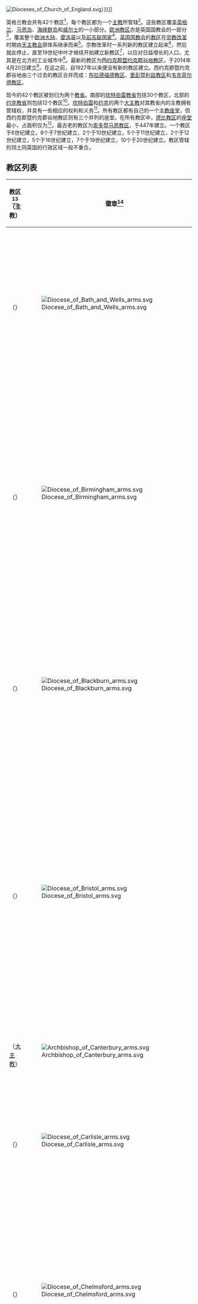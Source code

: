 [[File:Dioceses_of_Church_of_England.svg|thumb]]）}}]]

英格兰教会共有42个教区<ref name=Dioceses/>，每个教区都为一个[[主教|主教]]所管辖<ref>{{Cite book|page=266|title=Introduction to Christianity|author=Mary Jo Weaver|author2=David Brakke |edition=4|publisher=Cengage Learning|year=2008|isbn=0495097268}}</ref>。这些教区覆盖[[英格兰|英格兰]]、[[马恩岛|马恩岛]]、[[海峡群岛|海峡群岛]]和[[威尔士|威尔士]]的一小部分。[[圣公会欧洲教区|欧洲教区]]亦是英国国教会的一部分<ref name=Dioceses>{{Cite web|title=Dioceses|publisher=[[英格兰教会|英格兰教会]]|url=https://www.churchofengland.org/about-us/dioceses.aspx|accessdate=2014-08-17}}</ref>，覆盖整个[[欧洲大陆|欧洲大陆]]、[[摩洛哥|摩洛哥]]以及[[前苏联国家|前苏联国家]]<ref>{{Cite web|title=Church Locations|publisher=[[Diocese_in_Europe|Diocese in Europe]]|url=http://europe.anglican.org/where-we-are/church-locations|accessdate=2014-08-17}}</ref>。[[英国国教会|英国国教会]]的[[教区|教区]]在[[宗教改革|宗教改革]]时期由[[天主教会|天主教会]]原体系继承而来<ref>{{Cite book|page=110|title=Christianity and the Future|author=Chiang H. Ren|publisher=Thomas Nelson|year=2011|isbn=1449713807}}</ref>。宗教改革时一系列新的教区建立起来<ref>{{Cite book|page=11|title=Historical Dictionary of the Reformation and Counter-Reformation|author=Michael Mullett|publisher=Rowman & Littlefield|year=2010|isbn=0810873931}}</ref>，然后就此停止，直至19世纪中叶才继续开始建立新教区<ref>{{Cite book|page=[https://archive.org/details/englishcathedral0000corm_g3m5/page/8 8]|title=English Cathedrals|url=https://archive.org/details/englishcathedral0000corm_g3m5|author=Patrick Cormack|publisher=Harmony Books|date=1984|isbn=0517554097}}</ref>，以应对日益增长的人口，尤其是在北方的工业城市中<ref>{{Cite book|page=118|title=A Passionate Humility: Frederick Oakeley and the Oxford Movement|author=Peter Galloway|publisher=Gracewing Publishing|year=1999|isbn=0852445067}}</ref>。最新的教区为[[圣公会利兹教区|西约克郡暨约克郡谷地教区]]，于2014年4月20日建立<ref name=Transformation/>。在这之前，自1927年以来便没有新的教区建立。西约克郡暨约克郡谷地由三个过去的教区合并而成：[[圣公会布拉德福德教区|布拉德福德教区]]、[[圣公会里彭暨利兹教区|里彭暨利兹教区]]和[[圣公会韦克菲尔德教区|韦克菲尔德教区]]。

现今的42个教区被划归为两个[[教省|教省]]。南部的[[坎特伯雷教省|坎特伯雷教省]]包括30个教区，北部的[[约克教省|约克教省]]则包括12个教区<ref name=Dioceses/>。[[坎特伯雷大主教|坎特伯雷]]和[[约克大主教|约克]]的两个[[大主教|大主教]]对其教省内的主教拥有管辖权，并具有一些相应的权利和义务<ref>{{Cite book|page=281|title=Organizational Behaviour and Work: A Critical Introduction|author=Fiona M. Wilson|publisher=Oxford University Press|year=2013|isbn=0199645981}}</ref>。所有教区都有自己的一个[[主教座堂|主教座堂]]，但西约克郡暨约克郡谷地教区则有三个并列的座堂。在所有教区中，[[圣公会德比教区|德比教区]]的[[德比座堂|座堂]]最小，占面积仅为{{convert|10950|sqft|m2|lk=in|sigfig=2}}<ref>{{Cite web|title=Cathedral Time|url=http://www.chch.ox.ac.uk/cathedral/present/misc.html|publisher=Christ Church, Oxford|archiveurl=https://web.archive.org/web/20041206173809/http://www.chch.ox.ac.uk/cathedral/present/misc.html|archivedate=2004-12-06|deadurl=yes}}</ref>。最古老的教区为[[圣公会索多暨马恩教区|索多暨马恩教区]]，于447年建立。一个教区于6世纪建立，8个于7世纪建立，2个于10世纪建立，5个于11世纪建立，2个于12世纪建立，5个于16世纪建立，7个于19世纪建立，10个于20世纪建立。教区管辖的领土同英国的行政区域一般不重合。

{{clear|right}}

==教区列表==
<onlyinclude>
{| class="wikitable sortable"
|-
! scope="col" style="width:15%;"|教区<ref>{{cite web|url=http://www.crockford.org.uk/listing.asp?id=68|website=Crockfords|title=List of all Bishops|publisher=Archbishops' Council|accessdate=2014-08-18|archive-date=2005-04-19|archive-url=https://web.archive.org/web/20050419234842/http://www.crockford.org.uk/listing.asp?id=68|dead-url=no}}</ref><br />（主教）
! scope="col" style="width:5%;" class="unsortable"|徽章<ref>{{cite web|title=Diocesan Arms|url=http://www.holytrinityamblecote.org.uk/diocesan_arms.html|website=Trinity Amblecote|accessdate=2014-08-18}}</ref>
! scope="col" style="width:8%;"|教省<ref name=Dioceses/>
! scope="col" style="width:45%;" class="unsortable"|地域<ref name=Dioceses/>
!scope="col" style="width:12%;"|主教座堂<ref>{{cite web|title=List of cathedrals|url=http://www.crockford.org.uk/listing.asp?id=75|website=Crockfords|publisher=Archbishops' Council|accessdate=2014-08-18|archive-date=2005-04-20|archive-url=https://web.archive.org/web/20050420000022/http://www.crockford.org.uk/listing.asp?id=75|dead-url=no}}</ref>
!scope="col" style="width:15%;"|建立<ref>{{Cite book|page=334|title=The Parish Chest: A Study of the Records of Parochial Administration in England|author=William Edward Tate|publisher=Cambridge University Press|year=1969|isbn=0521066034}}</ref>
|-
|{{Sort|Bath and Wells|[[圣公会巴斯暨韦尔斯教区|巴斯暨韦尔斯]]}}<br />（{{le|巴斯暨韦尔斯主教|Bishop of Bath and Wells|主教}}）
|[[File:Diocese_of_Bath_and_Wells_arms.svg|center]]
|坎特伯雷
|[[萨默塞特郡|萨默塞特]]、[[北萨默塞特|北萨默塞特]]、[[巴斯和东北萨默塞特|巴斯和东北萨默塞特]]、[[多塞特郡|多塞特]]的一些教区<ref>''The Church of England Year Book'' p. 5.</ref>
|[[韦尔斯座堂|韦尔斯座堂]]<ref>{{cite web |title=Wells Cathedral |url=http://www.pastscape.org.uk/hob.aspx?hob_id=196971 |work=Pastscape – National Monument Record |publisher=English Heritage |accessdate=2011-09-04 |archive-date=2016-03-14 |archive-url=https://web.archive.org/web/20160314143136/http://www.pastscape.org.uk/hob.aspx?hob_id=196971 |dead-url=no }}</ref>
|<span style="display:none">0909</span>909年<br />（韦尔斯教区）<ref>{{Cite book|page=55|title=The Concise Oxford Dictionary of the Christian Church|editors=E. A. Livingstone, M. W. D. Sparks, R. W. Peacocke|publisher=Oxford University Press|year=2013|isbn=0199659621}}</ref>
|-
|{{Sort|Birmingham|[[圣公会伯明翰教区|伯明翰]]}}<br />（{{le|伯明翰主教|Bishop of Birmingham|主教}}）
|[[File:Diocese_of_Birmingham_arms.svg|center]]
|坎特伯雷
|[[伯明翰|伯明翰]]、{{le|山德威尔|Sandwell}}（除北部部分地区）、[[索利赫尔|索利赫尔]]（除东部部分地区）、[[沃里克郡|沃里克郡]]的部分地区、[[伍斯特郡|伍斯特郡]]的一些教区<ref>''The Church of England Year Book'' p. 9.</ref>
|[[伯明翰座堂|伯明翰座堂]]<ref>{{Cite book|page=40|title=Birmingham|author=Andy Foster|publisher=Yale University Press|year=2005|isbn=0300107315}}</ref>
|<span style="display:none">1905</span>1905年<ref>{{Cite book|page=[https://archive.org/details/localchurchgener0000jone/page/27 27]|title=The Local Church and Generational Change in Birmingham, 1945-2000|url=https://archive.org/details/localchurchgener0000jone|author=Ian Jones|publisher=Boydell & Brewer|year=2012|isbn=0861933176}}</ref>
|-
|{{Sort|Blackburn|[[圣公会布莱克本教区|布莱克本]]}}<br />（{{le|布莱克本主教|Bishop of Blackburn|主教}}）
|[[File:Diocese_of_Blackburn_arms.svg|center]]
|约克
|[[兰开夏郡|兰开夏郡]]（除东部和南部地区）、[[利物浦|利物浦]]、[[曼彻斯特|曼彻斯特]]、[[威根|威根]]的一些教区<ref>''The Church of England Year Book'' p. 12.</ref>
|[[布莱克本座堂|布莱克本座堂]]<ref>Pepin (2004), p. 38.</ref>
|<span style="display:none">1926</span>1926年11月12日<br />（由曼彻斯特教区分离）<ref>{{London Gazette |issue=33220 |date=1926-11-12 |startpage=7321 |accessdate=2012-12-24 }}</ref>
|-
|{{Sort|Bristol|[[圣公会布里斯托尔教区|布里斯托尔]]}}<br />（{{le|布里斯托尔主教|Bishop of Bristol|主教}}）
|[[File:Diocese_of_Bristol_arms.svg|center]]
|坎特伯雷
|[[布里斯托尔|布里斯托尔]]、[[南格洛斯特郡|南格洛斯特郡]]南部三分之二地区、[[威尔特郡|威尔特郡]]北部、[[斯温顿|斯温顿]]（除北部和南部地区）、[[格洛斯特郡|格洛斯特郡]]的一些教区<ref>''The Church of England Year Book'' p. 18.</ref>
|[[布里斯托尔座堂|布里斯托尔座堂]]<ref>{{Cite book|page=141|title=The Monthly Review from May to August Inclusive|year=1830|publisher=Hurst & Robinson}}</ref>
|<span style="display:none">1542.1</span>1542年<ref>{{Cite book|page=239|title=Bristol Past and Present|author=James Fawckner Nicholls|author2=John Taylor |publisher=J. W. Arrowsmith|year=1881|volume=1}}</ref>
|-
|{{Sort|Canterbury|[[圣公会坎特伯雷教区|坎特伯雷]]}}<br />（[[坎特伯里大主教|大主教]]）
|[[File:Archbishop_of_Canterbury_arms.svg|center]]
|坎特伯雷
|[[梅德韦|梅德韦]]以东的[[肯特郡|肯特郡]]<ref>''The Church of England Year Book'' p. 21.</ref>
|[[坎特伯雷座堂|坎特伯雷座堂]]<ref>{{Cite book|page=[https://archive.org/details/ancestorsofchris0000unse/page/11 11]|title=The Ancestors of Christ Windows at Canterbury Cathedral|url=https://archive.org/details/ancestorsofchris0000unse|author=Jeffrey Weaver|author2=Madeline Harrison Caviness |publisher=Getty Publications|year=2013|isbn=1606061461}}</ref>
|<span style="display:none">0597</span>597年<ref>{{Cite book|page=1|title=Canterbury Cousins: The Eucharist in Contemporary Anglican Theology|author=Owen F. Cummings|publisher=Paulist Press|year=2007|isbn=0809144905}}</ref>
|-
|{{Sort|Carlisle|[[圣公会卡莱尔教区|卡莱尔]]}}<br />（{{le|卡莱尔主教|Bishop of Carlisle|主教}}）
|[[File:Diocese_of_Carlisle_arms.svg|center]]
|约克
|[[坎布里亚郡|坎布里亚郡]]，不包括[[泰恩河畔纽卡斯尔|泰恩河畔纽卡斯尔]]和[[布拉德福德|布拉德福德]]<ref>''The Church of England Year Book'' p. 25.</ref>
|[[卡莱尔座堂|卡莱尔座堂]]<ref>{{Cite book|page=43|title=The Cathedrals of England and Wales|author=Francis Bond|publisher=Jeremy Mills Publishing|year=2007|isbn=190521782X}}</ref>
|<span style="display:none">1133</span>1133年<ref>{{Cite book|page=290|title=The Oxford Dictionary of the Christian Church|author=Frank Leslie Cross|author2=Elizabeth A. Livingstone |publisher=Oxford University Press|year=2005|isbn=0192802909}}</ref>
|-
|{{Sort|Chelmsford|[[圣公会切姆斯福德教区|切姆斯福德]]}}<br />（{{le|切姆斯福德主教|Bishop of Chelmsford|主教}}）
|[[File:Diocese_of_Chelmsford_arms.svg|center]]
|坎特伯雷
|[[埃塞克斯郡|埃塞克斯郡]]（除北部地区）、[[泰晤士河|泰晤士河]]以北的东伦敦地区、[[南剑桥郡|南剑桥郡]]部分地区<ref>''The Church of England Year Book'' p. 28.</ref>
|[[切姆斯福德座堂|切姆斯福德座堂]]<ref>Pepin (2004), p. 50.</ref>
|<span style="display:none">1914.1</span>1914年
|-
|{{Sort|Chester|[[圣公会切斯特教区|切斯特]]}}<br />（{{le|切斯特主教|Bishop of Chester|主教}}）
|[[File:Diocese_of_Chester_arms.svg|center]]
|约克
|[[柴郡|柴郡]]、{{le|威勒尔半岛|Wirral Peninsula}}、[[梅西河|梅西河]]以南的{{le|霍尔顿 (柴郡)|Halton, Cheshire|霍尔顿}}和[[沃灵顿|沃灵顿]]、[[特拉福德|特拉福德]]（除北部地区）、[[斯托克波特|斯托克波特]]（除北部和东部地区）、[[坦姆赛德|坦姆赛德]]东半部、[[德比郡|德比郡]]部分地区、[[曼彻斯特|曼彻斯特]]部分地区和[[弗林特郡|弗林特郡]]部分地区<ref>''The Church of England Year Book'' p. 32.</ref>
|[[切斯特座堂|切斯特座堂]]<ref>Pepin (2004), p. 52.</ref>
|<span style="display:none">1541</span>1541年
|-
|{{Sort|Chichester|[[圣公会奇切斯特教区|奇切斯特]]}}<br />（{{le|奇切斯特主教|Bishop of Chichester|主教}}）
|[[File:Diocese_of_Chichester_arms.svg|center]]<ref>{{cite web|title=Insignia and shield of the Diocese|url=http://www.chichester.anglican.org/shield/|website=Diocese of Chichester|accessdate=18 August 2014}}</ref>
|坎特伯雷
|[[西萨塞克斯郡|西萨塞克斯郡]]（除北部地区）、[[东萨塞克斯郡|东萨塞克斯郡]]（除北部地区）、[[肯特郡|肯特郡]]部分地区<ref>''The Church of England Year Book'' p. 35.</ref>
|[[奇切斯特座堂|奇切斯特座堂]]<ref>Pepin (2004), p. 55.</ref>
|<span style="display:none">1075</span>1075年
|-
|{{Sort|Coventry|[[圣公会考文垂教区|考文垂]]}}<br />（{{le|考文垂主教|Bishop of Coventry|主教}}）
|[[File:Diocese_of_Coventry_arms.svg|center]]
|坎特伯雷
|[[考文垂|考文垂]]、[[沃里克郡|沃里克郡]]（除北部、西南部、南部地区）、[[索利赫尔|索利赫尔]]部分地区<ref>''The Church of England Year Book'' p. 38.</ref>
|[[考文垂座堂|考文垂座堂]]<ref>Pepin (2004), p. 58.</ref>
|<span style="display:none">1918</span>1918年
|-
|{{Sort|Derby|[[圣公会德比教区|德比]]}}<br />（{{le|德比主教|Bishop of Derby|主教}}）
|[[File:Diocese_of_Derby_arms.svg|center]]
|坎特伯雷
|[[德比郡|德比郡]]（除北部地区）、[[斯托克波特|斯托克波特]]部分地区、[[斯塔福德郡|斯塔福德郡]]部分地区<ref>''The Church of England Year Book'' p. 41.</ref>
|[[德比座堂|德比座堂]]<ref>Pepin (2004), p. 60.</ref>
|<span style="display:none">1927</span>1927年<ref>{{London Gazette |issue=33290 |date=1 July 1927 |startpage=4207 |accessdate=18 August 2014}}</ref>
|-
|{{Sort|Durham|[[圣公会达勒姆教区|达勒姆]]}}<br />（[[达勒姆主教|主教]]）
|[[File:Diocese_of_Durham_arms.svg|center]]
|约克
|[[达勒姆|达勒姆]]（除西南和北部地区）、[[盖茨黑德|盖茨黑德]]、[[南泰因赛德|南泰因赛德]]、[[桑德兰|桑德兰]]、[[哈特尔浦|哈特尔浦]]、[[达灵顿|达灵顿]]、[[蒂斯河|蒂斯河]]以北的[[蒂斯河畔斯托克顿|斯托克顿]]<ref>''The Church of England Year Book'' p. 45.</ref>
|[[达勒姆座堂|达勒姆座堂]]<ref>Pepin (2004), p. 62.</ref>
|<span style="display:none">0990</span>990年
|-
|{{Sort|Ely|[[圣公会伊利教区|伊利]]}}<br />（{{le|伊利主教|Bishop of Ely|主教}}）
|[[File:Diocese_of_Ely_arms.svg|center]]
|坎特伯雷
|[[剑桥郡|剑桥郡]]（除西北部和南部地区）、[[诺福克郡|诺福克郡]]西部地区、[[贝德福德郡|贝德福德郡]]部分地区<ref>''The Church of England Year Book'' p. 49.</ref>
|[[伊利座堂|伊利座堂]]<ref>Pepin (2004), p. 65.</ref>
|<span style="display:none">1109</span>1109年
|-
|{{Sort|Europe|[[圣公会欧洲教区|欧洲]]}}<br />（{{le|欧洲主教|Bishop in Europe|主教}}）
|[[File:Diocese_of_Gibraltar_arms.svg|center]]
|坎特伯雷
|[[欧洲|欧洲]]（除[[大不列颠岛|大不列颠岛]]和[[爱尔兰岛|爱尔兰岛]]）、[[摩洛哥|摩洛哥]]、[[土耳其|土耳其]]、亚洲的[[前苏联国家|前苏联国家]]<ref>''The Church of England Year Book'' p. 52.</ref>
|[[直布罗陀圣三一座堂|直布罗陀座堂]]<ref>{{Cite web|title=The Cathedral of The Holy Trinity Gibraltar|publisher=Cathedral of the Holy Trinity, Gibraltar|url=http://www.holytrinitygibraltar.com/|accessdate=2014-10-01}}</ref>
|<span style="display:none">1842</span>1842年8月21日<br />（直布罗陀教区）<ref>{{Cite web|title=On Anglican Churches in Europe|publisher=Diocese in Europe|url=http://europe.anglican.org/who-we-are/our-history|accessdate=2014-08-17|deadurl=yes|archiveurl=https://web.archive.org/web/20160603200442/http://europe.anglican.org/who-we-are/our-history|archivedate=2016-06-03}}</ref>
|-
|{{Sort|Exeter|[[圣公会埃克塞特教区|埃克塞特]]}}<br />（{{le|埃克塞特主教|Bishop of Exeter|主教}}）
|[[File:Diocese_of_Exeter_arms.svg|center]]
|坎特伯雷
|[[德文郡|德文郡]]（除东南部和西部地区）、[[普利茅斯|普利茅斯]]、[[托贝|托贝]]<ref>''The Church of England Year Book'' p. 55.</ref>
|[[埃克塞特座堂|埃克塞特座堂]]<ref>Pepin (2004), p. 68.</ref>
|<span style="display:none">1050</span>1050年
|-
|{{Sort|Gloucester|[[圣公会格洛斯特教区|格洛斯特]]}}<br />（{{le|格洛斯特主教|Bishop of Gloucester|主教}}）
|[[File:Diocese_of_Gloucester_arms.svg|center]]
|坎特伯雷
|[[格洛斯特郡|格洛斯特郡]]（除北部、南部和东部地区）、[[南格洛斯特郡|南格洛斯特郡]]北部三分之一地区、[[威尔特郡|威尔特郡]]部分地区、[[沃里克郡|沃里克郡]]西南部分地区、[[伍斯特郡|伍斯特郡]]南部部分地区<ref>''The Church of England Year Book'' p. 60.</ref>
|[[格洛斯特座堂|格洛斯特座堂]]<ref>Pepin (2004), p. 70.</ref>
|<span style="display:none">1541</span>1541年
|-
|{{Sort|Guildford|[[圣公会吉尔福德教区|吉尔福德]]}}<br />（{{le|吉尔福德主教|Bishop of Guildford|主教}}）
|[[File:Diocese_of_Guildford_arms.svg|center]]
|坎特伯雷
|[[泰晤士河|泰晤士河]]以南[[萨里郡|萨里郡]]西部三分之二地区（除东北部地区）、[[汉普郡|汉普郡]]东北部地区、[[大伦敦|大伦敦]]部分地区、[[西萨塞克斯郡|西萨塞克斯郡]]部分地区<ref>''The Church of England Year Book'' p. 63.</ref>
|[[吉尔福德座堂|吉尔福德座堂]]<ref>Pepin (2004), p. 73.</ref>
|<span style="display:none">1927</span>1927年
|-
|{{Sort|Hereford|[[圣公会赫里福德教区|赫里福德]]}}<br />（{{le|赫里福德主教|Bishop of Hereford|主教}}）
|[[File:Diocese_of_Hereford_arms.svg|center]]
|坎特伯雷
|[[赫里福德郡|赫里福德郡]]、[[什罗普郡|什罗普郡]]南半部地区、[[波伊斯|波伊斯]]和[[蒙茅斯郡|蒙茅斯郡]]部分地区<ref>''The Church of England Year Book'' p. 66.</ref>
|[[赫里福德座堂|赫里福德座堂]]<ref>Pepin (2004), p. 75.</ref>
|<span style="display:none">0676</span>676年
|-
|{{Sort|West Yorkshire and the Dales|[[圣公会利兹教区|西约克郡暨约克郡谷地]]}}（利兹）<br />（{{le|利兹主教|Bishop of Leeds|主教}}）
|[[File:Diocese_of_Leeds_arms.svg|center]]<ref>{{cite web|title=The Arms of the Bishopric of Leeds|url=http://www.college-of-arms.gov.uk/news-grants/grants/item/103-bishopric-of-leeds|website=College of Arms|accessdate=2014-08-18}}</ref>
|约克
|[[里彭|里彭]]、[[布拉德福德|布拉德福德]]、[[利兹|利兹]]、[[哈德斯菲尔德|哈德斯菲尔德]]、[[韦克菲尔德|韦克菲尔德]]<ref>{{Cite web|title=Maps and Information about Deaneries and Parishes|publisher=Diocese of West Yorkshire and the Dales|url=http://leeds.anglican.org/?q=content/maps-and-information-about-deaneries-and-parishes|accessdate=2014-10-01|archive-url=https://web.archive.org/web/20141006155201/http://leeds.anglican.org/?q=content%2Fmaps-and-information-about-deaneries-and-parishes|archive-date=2014-10-06|dead-url=yes}}</ref>
|（并列）：<br />[[里彭座堂|里彭座堂]]<br />[[韦克菲尔德座堂|韦克菲尔德座堂]]<br />[[布拉德福德座堂|布拉德福德座堂]]<ref>{{Cite web|page=4|title=The Dioceses of Bradford, Ripon and Leeds and Wakefield Reorganisation Scheme 2013|year=2013|publisher=Church of England|url=https://www.churchofengland.org/media/1915420/reorganisation%20scheme.pdf|accessdate=2014-10-01|deadurl=yes|archiveurl=https://web.archive.org/web/20140220111709/http://www.churchofengland.org/media/1915420/reorganisation%20scheme.pdf|archivedate=2014-02-20}}</ref>
|<span style="display:none">2014</span>2014年4月20日<br />（由此解散[[圣公会布拉德福德教区|布拉德福德]]、[[圣公会里彭暨利兹教区|里彭暨利兹]]及[[圣公会韦克菲尔德教区|韦克菲尔德]]教区）<ref name=Transformation>{{Cite web|title=The Transformation Programme – First New Diocese for More than 85 Years Created on April 20|publisher=Diocese of West Yorkshire and the Dales|url=http://www.wyadtransformation.org/?q=content/first-new-diocese-more-85-years-created-april-20|accessdate=2014-04-19|deadurl=yes|archiveurl=https://web.archive.org/web/20140420040111/http://www.wyadtransformation.org/?q=content%2Ffirst-new-diocese-more-85-years-created-april-20|archivedate=2014-04-20}}</ref>
|-
|{{Sort|Leicester|[[圣公会莱斯特教区|莱斯特]]}}<br />（{{le|莱斯特主教|Bishop of Leicester|主教}}）
|[[File:Diocese_of_Leicester_arms.svg|center]]
|坎特伯雷
|[[莱斯特郡|莱斯特郡]]、[[北安普顿郡|北安普顿郡]]部分地区、[[德比郡|德比郡]]、[[沃里克郡|沃里克郡]]<ref>''The Church of England Year Book'' p. 69.</ref>
|[[莱斯特座堂|莱斯特座堂]]<ref>Pepin (2004), p. 77.</ref>
|<span style="display:none">0679</span>679年
|-
|{{Sort|Lichfield|[[圣公会利奇菲尔德教区|利奇菲尔德]]}}<br />（{{le|利奇菲尔德主教|Bishop of Lichfield|主教}}）
|[[File:Diocese_of_Lichfield_arms.svg|center]]
|坎特伯雷
|[[斯塔福德郡|斯塔福德郡]]（除东南和西南部地区）、[[什罗普郡|什罗普郡]]北半部地区、[[伍尔弗汉普顿|伍尔弗汉普顿]]、[[沃尔索尔|沃尔索尔]];、{{le|山德维尔|Sandwell}}北半部<ref>''The Church of England Year Book'' p. 73.</ref>
|[[利奇菲尔德座堂|利奇菲尔德座堂]]<ref>Pepin (2004), p. 79.</ref>
|<span style="display:none">0664</span>664年
|-
|{{Sort|Lincoln|[[圣公会林肯教区|林肯]]}}<br />（{{le|林肯主教|Bishop of Lincoln|主教}}）
|[[File:Diocese_of_Lincoln_arms.svg|center]]
|坎特伯雷
|[[林肯郡|林肯郡]]、[[东北林肯郡|东北林肯郡]]、[[北林肯郡|北林肯郡]]（除西部地区）<ref>''The Church of England Year Book'' p. 77.</ref>
|[[林肯座堂|林肯座堂]]<ref>Pepin (2004), p. 82.</ref>
|<span style="display:none">1074</span>1074年
|-
|{{Sort|Liverpool|[[圣公会利物浦教区|利物浦]]}}<br />（{{le|利物浦主教|Bishop of Liverpool|主教}}）
|[[File:Diocese_of_Liverpool_arms.svg|center]]
|约克
|[[利物浦|利物浦]]、[[塞夫顿都会自治市|塞夫顿]]、[[诺斯利都市自治市|诺斯利]]、[[圣海伦斯都会自治市|圣海伦斯]]、[[威根都市自治市|威根]]（除北部和东部）、[[梅西河|梅西河]]以北{{le|霍尔顿市|Borough of Halton|霍尔顿}}、[[西兰开夏郡|西兰开夏郡]]大部分地区<ref>''The Church of England Year Book'' p. 80.</ref>
|[[利物浦座堂|利物浦座堂]]<ref>Pepin (2004), p. 84.</ref>
|<span style="display:none">1880</span>1880年
|-
|{{Sort|London|[[圣公会伦敦教区|伦敦]]}}<br />（[[伦敦主教|主教]]）
|[[File:Diocese_of_London_arms.svg|center]]
|坎特伯雷
|[[伦敦城|伦敦城]]、[[泰晤士河|泰晤士河]]以北的[[大伦敦|大伦敦]]（除东部和北部地区）、泰晤士河以北[[萨里郡|萨里郡]]、[[赫特福德郡|赫特福德郡]]部分地区<ref>''The Church of England Year Book'' p. 83.</ref>
|[[圣保罗座堂|圣保罗座堂]]<ref>Pepin (2004), p. 90.</ref>
|<span style="display:none">0601</span>601年
|-
|{{Sort|Manchester|[[圣公会曼彻斯特教区|曼彻斯特]]}}<br />（{{le|曼彻斯特主教|Bishop of Manchester|主教}}）
|[[File:Diocese_of_Manchester_arms.svg|center]]
|约克
|[[曼彻斯特|曼彻斯特]]（除南部地区）、[[索尔福德市|索尔福德]]、[[博尔顿都市自治市|博尔顿]]、[[贝里都市自治市|贝里]]、[[罗奇代尔都市自治市|罗奇代尔]]、[[奥尔德姆都市自治市|奥尔德姆]]、[[坦姆赛德|坦姆赛德]]西半部、[[威根都市自治市|威根]]部分地区、[[特拉福德|特拉福德]]、[[斯托克波特|斯托克波特]]、[[兰开夏郡|兰开夏郡]]南部地区<ref>''The Church of England Year Book'' p. 87.</ref>
|[[曼彻斯特座堂|曼彻斯特座堂]]<ref>Pepin (2004), p. 93.</ref>
|<span style="display:none">1848</span>1848年
|-
|{{Sort|Newcastle|[[圣公会纽卡斯尔教区|纽卡斯尔]]}}<br />（{{le|纽卡斯尔主教|Bishop of Newcastle|主教}}）
|[[File:Diocese_of_Newcastle_arms.svg|center]]
|约克
|[[诺森伯兰郡|诺森伯兰郡]]、[[泰恩河畔纽卡斯尔|泰恩河畔纽卡斯尔]]、[[北泰因赛德|北泰因赛德]]、[[坎布里亚郡|坎布里亚郡]]东部地区、[[达勒姆郡|达勒姆郡]]部分地区<ref>''The Church of England Year Book'' p. 91.</ref>
|[[纽卡斯尔座堂|纽卡斯尔座堂]]<ref>Pepin (2004), p. 95.</ref>
|<span style="display:none">1882</span>1882年
|-
|{{Sort|Norwich|[[圣公会诺里奇教区|诺里奇]]}}<br />（{{le|诺里奇主教|Bishop of Norwich|主教}}）
|[[File:Diocese_of_Norwich_arms.svg|center]]
|坎特伯雷
|[[诺福克郡|诺福克郡]]（除西部地区）、[[萨福克郡|萨福克郡]]东北部分地区<ref>''The Church of England Year Book'' p. 94.</ref>
|[[诺里奇座堂|诺里奇座堂]]<ref>Pepin (2004), p. 99.</ref>
|<span style="display:none">1096</span>1096年
|-
|{{Sort|Oxford|[[圣公会牛津教区|牛津]]}}<br />（{{le|牛津主教|Bishop of Oxford|主教}}）
|[[File:Diocese_of_Oxford_arms.svg|center]]
|坎特伯雷
|[[牛津郡|牛津郡]]、[[伯克郡|伯克郡]]、[[白金汉郡|白金汉郡]]、[[汉普郡|汉普郡]]部分地区和[[赫特福德郡|赫特福德郡]]<ref>''The Church of England Year Book'' p. 97.</ref>
|[[基督堂座堂_(牛津)|基督堂座堂]]<ref>Pepin (2004), p. 103.</ref>
|<span style="display:none">1542</span>1542年
|-
|{{Sort|Peterborough|[[圣公会彼得伯勒教区|彼得伯勒]]}}<br />（{{le|彼得伯勒主教|Bishop of Peterborough|主教}}）
|[[File:Diocese_of_Peterborough_arms.svg|center]]
|坎特伯雷
|[[北安普敦郡|北安普敦郡]]（除西部地区）、[[拉特兰|拉特兰]]、[[彼得伯勒|彼得伯勒]]（除东南部地区）、[[林肯郡|林肯郡]]部分地区<ref>''The Church of England Year Book'' p. 101.</ref>
|[[彼得伯勒座堂|彼得伯勒座堂]]<ref>Pepin (2004), p. 108.</ref>
|<span style="display:none">1541</span>1541年
|-
|{{Sort|Portsmouth|[[圣公会朴次茅斯教区|朴次茅斯]]}}<br />（{{le|朴次茅斯主教|Bishop of Portsmouth (Anglican)|主教}}）
|[[File:Diocese_of_Portsmouth_arms.svg|center]]
|坎特伯雷
|[[汉普郡|汉普郡]]东南三分之一地区、[[怀特岛郡|怀特岛郡]]<ref>''The Church of England Year Book'' p. 105.</ref>
|[[朴次茅斯座堂|朴次茅斯座堂]]<ref>Pepin (2004), p. 110.</ref>
|<span style="display:none">1927</span>1927年
|-
|{{Sort|Rochester|[[圣公会罗彻斯特教区|罗彻斯特]]}}<br />（{{le|罗彻斯特主教|Bishop of Rochester|主教}}）
|[[File:Diocese_of_Rochester_arms.svg|center]]
|坎特伯雷
|[[梅德韦|梅德韦]]以西的[[肯特郡|肯特郡]]（除西南部地区）、[[梅德韦|梅德韦]]、[[布罗姆利区|布罗姆利区]]和[[贝克斯利区|贝克斯利区]]大部分地区、[[东萨塞克斯郡|东萨塞克斯郡]]部分地区<ref>''The Church of England Year Book'' p. 112.</ref>
|[[罗彻斯特座堂|罗彻斯特座堂]]<ref>Pepin (2004), p. 115.</ref>
|<span style="display:none">0604</span>604年
|-
|{{Sort|St Albans|[[圣公会圣奥尔本斯教区|圣奥尔本斯]]}}<br />（{{le|圣奥尔本斯主教|Bishop of St Albans|主教}}）
|[[File:Diocese_of_St_Albans_arms.svg|center]]
|坎特伯雷
|[[赫特福德郡|赫特福德郡]]（除南部和西部地区）、[[贝德福德郡|贝德福德郡]]（除北部和西部地区）、[[大伦敦|大伦敦]]部分地区<ref>''The Church of England Year Book'' p. 115.</ref>
|[[圣奥尔本斯座堂|圣奥尔本斯座堂]]<ref>Pepin (2004), p. 118.</ref>
|<span style="display:none">1877</span>1877年
|-
|{{Sort|St Edmundsbury and Ipswich|[[圣公会圣埃德蒙兹伯里暨伊普斯威奇教区|圣埃德蒙兹伯里暨伊普斯威奇]]}}<br />（{{le|圣埃德蒙兹伯里暨伊普斯威奇主教|Bishop of St Edmundsbury and Ipswich|主教}}）
|[[File:Diocese_of_St_Edmundsbury_and_Ipswich_arms.svg|center]]
|坎特伯雷
|[[萨福克郡|萨福克郡]]（除东北部分地区）、[[埃塞克斯郡|埃塞克斯郡]]部分地区<ref>''The Church of England Year Book'' p. 118.</ref>
|[[圣埃德蒙兹伯里座堂|圣埃德蒙兹伯里座堂]]<ref>Pepin (2004), p. 123.</ref>
|<span style="display:none">1914</span>1914年
|-
|{{Sort|Salisbury|[[圣公会索尔兹伯里教区|索尔兹伯里]]}}<br />（{{le|索尔兹伯里主教|Bishop of Salisbury|主教}}）
|[[File:Diocese_of_Salisbury_arms.svg|center]]
|坎特伯雷
|[[威尔特郡|威尔特郡]]南部四分之三地区、[[多塞特郡|多塞特郡]]（除东部地区）、[[汉普郡|汉普郡]]部分地区和[[德文郡|德文郡]]<ref>''The Church of England Year Book'' p. 121.</ref>
|[[索尔兹伯里座堂|索尔兹伯里座堂]]<ref>Pepin (2004), p. 126.</ref>
|<span style="display:none">1078</span>1078年
|-
|{{Sort|Sheffield|[[圣公会设菲尔德教区|设菲尔德]]}}<br />（{{le|设菲尔德主教|Bishop of Sheffield|主教}}）
|[[File:Diocese_of_Sheffield_arms.svg|center]]
|约克
|[[谢菲尔德|谢菲尔德]]、[[罗瑟勒姆|罗瑟勒姆]]、[[唐克斯特|唐克斯特]]（除东南部地区）、[[北林肯郡|北林肯郡]]部分地区、[[巴恩斯利都市自治市|巴恩斯利]]东北部分地区、[[东约克郡|东约克郡]]部分地区<ref>''The Church of England Year Book'' p. 124.</ref>
|[[设菲尔德座堂|设菲尔德座堂]]<ref>Pepin (2004), p. 129.</ref>
|<span style="display:none">1914</span>1914年
|-
|{{Sort|Sodor and Man|[[圣公会索多暨马恩教区|索多暨马恩]]}}<br />（{{le|索多暨马恩主教|Bishop of Sodor and Man|主教}}）
|[[File:Diocese_of_Sodor_and_Man_arms.svg|center]]
|约克
|[[马恩岛|马恩岛]]<ref>''The Church of England Year Book'' p. 127.</ref>
|[[皮尔座堂|皮尔座堂]]
|<span style="display:none">0447</span>447年<ref>{{Cite book|page=288|title=Historical Dictionary of Anglicanism|author=Colin Buchanan|year=2006|publisher=Rowman & Littlefield|isbn=0810865068}}</ref>
|-
|{{Sort|Southwark|[[圣公会萨瑟克教区|萨瑟克]]}}<br />（{{le|萨瑟克主教 (圣公会)|Bishop of Southwark (Anglican)|主教}}）
|[[File:Diocese_of_Southwark_arms.svg|center]]
|坎特伯雷
|[[泰晤士河|泰晤士河]]以南[[大伦敦|大伦敦]]（除[[布罗姆利区|布罗姆利区]]和[[贝克斯利区|贝克斯利区]]大部以及西南部分）、[[萨里郡|萨里郡]]东部三分之一<ref>''The Church of England Year Book'' p. 129.</ref>
|[[萨瑟克座堂|萨瑟克座堂]]<ref>Pepin (2004), p. 131.</ref>
|<span style="display:none">1905</span>1905年
|-
|{{Sort|Southwell and Nottingham|[[圣公会绍斯韦尔暨诺丁汉教区|绍斯韦尔暨诺丁汉]]}}<br />（{{le|绍斯韦尔暨诺丁汉主教|Bishop of Southwell and Nottingham|主教}}）
|[[File:Diocese_of_Southwell_and_Nottingham_arms.svg|center]]
|约克
|[[诺丁汉郡|诺丁汉郡]]、[[南约克郡|南约克郡]]部分地区<ref>''The Church of England Year Book'' p. 133.</ref>
|[[绍斯韦尔座堂|绍斯韦尔座堂]]<ref>Pepin (2004), p. 133.</ref>
|<span style="display:none">1884</span>1884年
|-
|{{Sort|Truro|[[圣公会特鲁罗教区|特鲁罗]]}}<br />（{{le|特鲁罗主教|Bishop of Truro|主教}}）
|[[File:Diocese_of_Truro_arms.svg|center]]
|坎特伯雷
|[[康沃尔郡|康沃尔郡]]、[[锡利群岛|锡利群岛]]、[[德文郡|德文郡]]部分地区<ref>''The Church of England Year Book'' p. 136.</ref>
|[[特鲁罗座堂|特鲁罗座堂]]<ref>Pepin (2004), p. 135.</ref>
|<span style="display:none">1877</span>1877年
|-
|{{Sort|Winchester|[[聖公會溫徹斯特教區|温彻斯特]]}}<br />（[[温彻斯特主教|主教]]）
|[[File:Diocese_of_Winchester_arms.svg|center]]
|坎特伯雷
|[[温切斯特|温切斯特]]（除东南部四分之一和东北部、西部和北部地区）、[[多塞特郡|多塞特郡]]东部地区、[[海峡群岛|海峡群岛]]<ref>''The Church of England Year Book'' p. 143.</ref>
|[[温彻斯特座堂|温彻斯特座堂]]<ref>Pepin (2004), p. 142.</ref>
|<span style="display:none">0662</span>662年
|-
|{{Sort|Worcester|[[圣公会伍斯特教区|伍斯特]]}}<br />（{{le|伍斯特主教|Bishop of Worcester|主教}}）
|[[File:Diocese_of_Worcester_arms.svg|center]]
|坎特伯雷
|[[伍斯特郡|伍斯特郡]]（除南部和北部地区）、[[伍尔弗汉普顿|伍尔弗汉普顿]]部分地区、{{le|山德威尔|Sandwell}}、[[格洛斯特郡|格洛斯特郡]]北部地区<ref>''The Church of England Year Book'' p. 147.</ref>
|[[伍斯特座堂|伍斯特座堂]]<ref>Pepin (2004), p. 145.</ref>
|<span style="display:none">0680</span>680年
|-
|{{Sort|York|[[圣公会约克教区|约克]]}}<br />（[[约克大主教|大主教]]）
|[[File:Archbishop_of_York_arms.svg|center]]
|约克
|[[约克|约克]]、[[东約克郡|东約克郡]]（除西南部地区）、[[赫尔河畔金斯顿|赫尔河畔金斯顿]]、[[雷德卡-克利夫兰|雷德卡-克利夫兰]]、[[米德尔斯堡|米德尔斯堡]]、[[北约克郡|北约克郡]]东半部地区、[[蒂斯河|蒂斯河]]以南[[蒂斯河畔斯托克顿|斯托克顿]]、[[利兹|利兹]]部分地区<ref>''The Church of England Year Book'' p. 150.</ref>
|[[约克座堂|约克座堂]]<ref>Pepin (2004), p. 147.</ref>
|<span style="display:none">0625</span>625年
|}

==另见==
* [[英国国教会#结构|英国国教会组织结构]]

==参考资料==
{{reflist}}

==参考文献==
*{{Cite book|title=The Church of England Year Book|url=https://archive.org/details/churchofenglandy0000unse_m1p2|edition=130th|publisher=Church House Publishing|year=2014|isbn=9780715110713}}
*{{Cite book|title=Discovering Cathedrals|author=David Pepin|publisher=Osprey Publishing|year=2004|isbn=0747805970}}

[[Category:英格兰教会教区|]]
[[Category:英格兰基督教|Category:英格兰基督教]]
[[Category:英格兰相关列表|Church of England dioceses]]